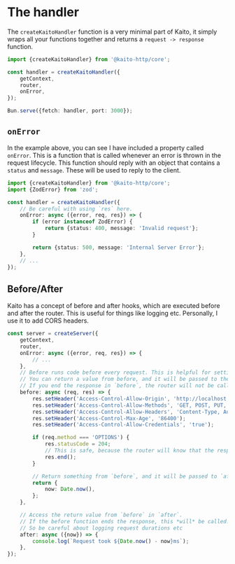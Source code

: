 # The handler

The `createKaitoHandler` function is a very minimal part of Kaito, it simply wraps all your functions together and returns a `request -> response` function.

```ts
import {createKaitoHandler} from '@kaito-http/core';

const handler = createKaitoHandler({
	getContext,
	router,
	onError,
});

Bun.serve({fetch: handler, port: 3000});
```

## `onError`

In the example above, you can see I have included a property called `onError`. This is a function that is called whenever an error is thrown in the request lifecycle. This function should reply with an object that contains a `status` and `message`. These will be used to reply to the client.

```ts
import {createKaitoHandler} from '@kaito-http/core';
import {ZodError} from 'zod';

const handler = createKaitoHandler({
	// Be careful with using `res` here.
	onError: async ({error, req, res}) => {
		if (error instanceof ZodError) {
			return {status: 400, message: 'Invalid request'};
		}

		return {status: 500, message: 'Internal Server Error'};
	},
	// ...
});
```

## Before/After

Kaito has a concept of before and after hooks, which are executed before and after the router. This is useful for things like logging etc. Personally, I use it to add CORS headers.

```ts
const server = createServer({
	getContext,
	router,
	onError: async ({error, req, res}) => {
		// ...
	},
	// Before runs code before every request. This is helpful for setting things like CORS.
	// You can return a value from before, and it will be passed to the after call.
	// If you end the response in `before`, the router will not be called.
	before: async (req, res) => {
		res.setHeader('Access-Control-Allow-Origin', 'http://localhost:3000');
		res.setHeader('Access-Control-Allow-Methods', 'GET, POST, PUT, DELETE, OPTIONS');
		res.setHeader('Access-Control-Allow-Headers', 'Content-Type, Authorization');
		res.setHeader('Access-Control-Max-Age', '86400');
		res.setHeader('Access-Control-Allow-Credentials', 'true');

		if (req.method === 'OPTIONS') {
			res.statusCode = 204;
			// This is safe, because the router will know that the response is ended.
			res.end();
		}

		// Return something from `before`, and it will be passed to `after`.
		return {
			now: Date.now(),
		};
	},

	// Access the return value from `before` in `after`.
	// If the before function ends the response, this *will* be called!
	// So be careful about logging request durations etc
	after: async ({now}) => {
		console.log(`Request took ${Date.now() - now}ms`);
	},
});
```
